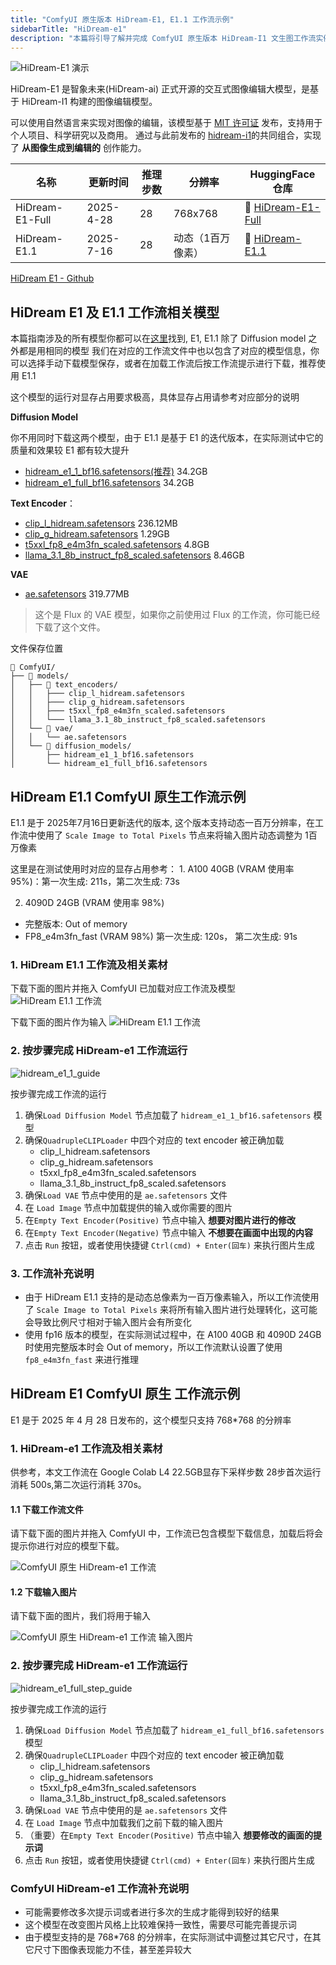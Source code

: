```yaml
---
title: "ComfyUI 原生版本 HiDream-E1, E1.1 工作流示例"
sidebarTitle: "HiDream-e1"
description: "本篇将引导了解并完成 ComfyUI 原生版本 HiDream-I1 文生图工作流实例"
---
```



![HiDream-E1 演示](https://raw.githubusercontent.com/HiDream-ai/HiDream-E1/refs/heads/main/assets/demo.jpg)

HiDream-E1 是智象未来(HiDream-ai) 正式开源的交互式图像编辑大模型，是基于 HiDream-I1 构建的图像编辑模型。

可以使用自然语言来实现对图像的编辑，该模型基于 [MIT 许可证](https://github.com/HiDream-ai/HiDream-E1?tab=MIT-1-ov-file) 发布，支持用于个人项目、科学研究以及商用。
通过与此前发布的 [hidream-i1](/zh-CN/tutorials/image/hidream/hidream-i1)的共同组合，实现了 **从图像生成到编辑的** 创作能力。

| 名称               | 更新时间           | 推理步数  | 分辨率              | HuggingFace 仓库         |
|-------------------|-------------------|----------|--------------------|--------------------------|
| HiDream-E1-Full   | 2025-4-28         | 28       | 768x768            | 🤗 [HiDream-E1-Full](https://huggingface.co/HiDream-ai/HiDream-E1-Full)        |
| HiDream-E1.1      | 2025-7-16         | 28       | 动态（1百万像素）     | 🤗 [HiDream-E1.1](https://huggingface.co/HiDream-ai/HiDream-E1-1)           |

[HiDream E1 - Github](https://github.com/HiDream-ai/HiDream-E1)

<UpdateReminder/>

## HiDream E1 及 E1.1 工作流相关模型

本篇指南涉及的所有模型你都可以在[这里](https://huggingface.co/Comfy-Org/HiDream-I1_ComfyUI/tree/main/split_files)找到, E1, E1.1 除了 Diffusion model 之外都是用相同的模型
我们在对应的工作流文件中也以包含了对应的模型信息，你可以选择手动下载模型保存，或者在加载工作流后按工作流提示进行下载，推荐使用 E1.1

这个模型的运行对显存占用要求极高，具体显存占用请参考对应部分的说明

**Diffusion Model**

你不用同时下载这两个模型，由于 E1.1 是基于 E1 的迭代版本，在实际测试中它的质量和效果较 E1 都有较大提升
- [hidream_e1_1_bf16.safetensors(推荐)](https://huggingface.co/Comfy-Org/HiDream-I1_ComfyUI/resolve/main/split_files/diffusion_models/hidream_e1_1_bf16.safetensors) 34.2GB
- [hidream_e1_full_bf16.safetensors](https://huggingface.co/Comfy-Org/HiDream-I1_ComfyUI/resolve/main/split_files/diffusion_models/hidream_e1_full_bf16.safetensors) 34.2GB

**Text Encoder**：

- [clip_l_hidream.safetensors](https://huggingface.co/Comfy-Org/HiDream-I1_ComfyUI/blob/main/split_files/text_encoders/clip_l_hidream.safetensors) 236.12MB
- [clip_g_hidream.safetensors](https://huggingface.co/Comfy-Org/HiDream-I1_ComfyUI/blob/main/split_files/text_encoders/clip_g_hidream.safetensors) 1.29GB
- [t5xxl_fp8_e4m3fn_scaled.safetensors](https://huggingface.co/Comfy-Org/HiDream-I1_ComfyUI/blob/main/split_files/text_encoders/t5xxl_fp8_e4m3fn_scaled.safetensors) 4.8GB
- [llama_3.1_8b_instruct_fp8_scaled.safetensors](https://huggingface.co/Comfy-Org/HiDream-I1_ComfyUI/blob/main/split_files/text_encoders/llama_3.1_8b_instruct_fp8_scaled.safetensors) 8.46GB

**VAE**
- [ae.safetensors](https://huggingface.co/Comfy-Org/HiDream-I1_ComfyUI/blob/main/split_files/vae/ae.safetensors) 319.77MB
> 这个是 Flux 的 VAE 模型，如果你之前使用过 Flux 的工作流，你可能已经下载了这个文件。

文件保存位置

```
📂 ComfyUI/
├── 📂 models/
│   ├── 📂 text_encoders/
│   │   ├─── clip_l_hidream.safetensors
│   │   ├─── clip_g_hidream.safetensors
│   │   ├─── t5xxl_fp8_e4m3fn_scaled.safetensors
│   │   └─── llama_3.1_8b_instruct_fp8_scaled.safetensors
│   └── 📂 vae/
│   │   └── ae.safetensors
│   └── 📂 diffusion_models/
│       ├── hidream_e1_1_bf16.safetensors
│       └── hidream_e1_full_bf16.safetensors
```

## HiDream E1.1 ComfyUI 原生工作流示例

E1.1 是于 2025年7月16日更新迭代的版本, 这个版本支持动态一百万分辨率，在工作流中使用了 `Scale Image to Total Pixels` 节点来将输入图片动态调整为 1百万像素

<Tip>
这里是在测试使用时对应的显存占用参考：
1. A100 40GB (VRAM 使用率 95%)：第一次生成: 211s，第二次生成: 73s

2. 4090D 24GB (VRAM 使用率 98%)
- 完整版本: Out of memory
- FP8_e4m3fn_fast (VRAM 98%) 第一次生成: 120s， 第二次生成: 91s 
</Tip>

### 1. HiDream E1.1 工作流及相关素材

下载下面的图片并拖入 ComfyUI 已加载对应工作流及模型
![HiDream E1.1 工作流](https://raw.githubusercontent.com/Comfy-Org/example_workflows/refs/heads/main/image/hidream/e1.1/hidream_e1_1.png)

下载下面的图片作为输入
![HiDream E1.1 工作流](https://raw.githubusercontent.com/Comfy-Org/example_workflows/refs/heads/main/image/hidream/e1.1/input.webp)

### 2. 按步骤完成 HiDream-e1 工作流运行
![hidream_e1_1_guide](/images/tutorial/image/hidream/hidream-e1-1-guide.jpg)

按步骤完成工作流的运行
1. 确保`Load Diffusion Model` 节点加载了 `hidream_e1_1_bf16.safetensors` 模型
2. 确保`QuadrupleCLIPLoader` 中四个对应的 text encoder 被正确加载
    - clip_l_hidream.safetensors
    - clip_g_hidream.safetensors
    - t5xxl_fp8_e4m3fn_scaled.safetensors
    - llama_3.1_8b_instruct_fp8_scaled.safetensors
3. 确保`Load VAE` 节点中使用的是 `ae.safetensors` 文件
4. 在 `Load Image` 节点中加载提供的输入或你需要的图片
5. 在`Empty Text Encoder(Positive)` 节点中输入 **想要对图片进行的修改**
6. 在`Empty Text Encoder(Negative)` 节点中输入 **不想要在画面中出现的内容**
7. 点击 `Run` 按钮，或者使用快捷键 `Ctrl(cmd) + Enter(回车)` 来执行图片生成

### 3. 工作流补充说明

- 由于 HiDream E1.1 支持的是动态总像素为一百万像素输入，所以工作流使用了 `Scale Image to Total Pixels` 来将所有输入图片进行处理转化，这可能会导致比例尺寸相对于输入图片会有所变化
- 使用 fp16 版本的模型，在实际测试过程中，在 A100 40GB 和 4090D 24GB 时使用完整版本时会 Out of memory，所以工作流默认设置了使用 `fp8_e4m3fn_fast` 来进行推理

##  HiDream E1 ComfyUI 原生 工作流示例

E1 是于 2025 年 4 月 28 日发布的，这个模型只支持 768*768 的分辨率

### 1. HiDream-e1 工作流及相关素材

<Tip>
供参考，本文工作流在 Google Colab L4 22.5GB显存下采样步数 28步首次运行消耗 500s,第二次运行消耗 370s。
</Tip>

#### 1.1 下载工作流文件

请下载下面的图片并拖入 ComfyUI 中，工作流已包含模型下载信息，加载后将会提示你进行对应的模型下载。

![ComfyUI 原生 HiDream-e1 工作流](https://raw.githubusercontent.com/Comfy-Org/example_workflows/main/hidream_e1/hidream_e1_full.png)

#### 1.2 下载输入图片

请下载下面的图片，我们将用于输入

![ComfyUI 原生 HiDream-e1 工作流 输入图片](https://raw.githubusercontent.com/Comfy-Org/example_workflows/main/hidream_e1/input.webp)

### 2. 按步骤完成 HiDream-e1 工作流运行

![hidream_e1_full_step_guide](/images/tutorial/advanced/hidream/hidream_e1_full_step_guide.jpg)

按步骤完成工作流的运行
1. 确保`Load Diffusion Model` 节点加载了 `hidream_e1_full_bf16.safetensors` 模型
2. 确保`QuadrupleCLIPLoader` 中四个对应的 text encoder 被正确加载
    - clip_l_hidream.safetensors
    - clip_g_hidream.safetensors
    - t5xxl_fp8_e4m3fn_scaled.safetensors
    - llama_3.1_8b_instruct_fp8_scaled.safetensors
3. 确保`Load VAE` 节点中使用的是 `ae.safetensors` 文件
4. 在 `Load Image` 节点中加载我们之前下载的输入图片
5. （重要）在`Empty Text Encoder(Positive)` 节点中输入 **想要修改的画面的提示词**
6. 点击 `Run` 按钮，或者使用快捷键 `Ctrl(cmd) + Enter(回车)` 来执行图片生成

### ComfyUI HiDream-e1 工作流补充说明

- 可能需要修改多次提示词或者进行多次的生成才能得到较好的结果
- 这个模型在改变图片风格上比较难保持一致性，需要尽可能完善提示词
- 由于模型支持的是 768*768 的分辨率，在实际测试中调整过其它尺寸，在其它尺寸下图像表现能力不佳，甚至差异较大